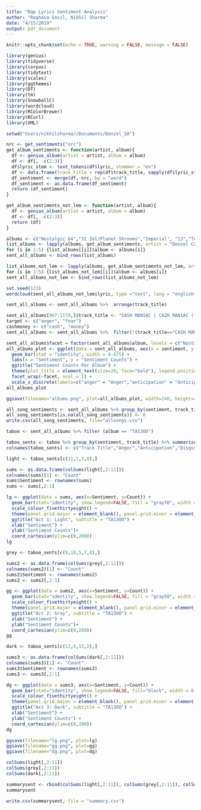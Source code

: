 ```yaml
---
title: "Rap Lyrics Sentiment Analysis"
author: "Raghava Govil, Nikhil Sharma"
date: "4/15/2019"
output: pdf_document
---
```


```r
knitr::opts_chunk$set(echo = TRUE, warning = FALSE, message = FALSE)
```

```r
library(genius)
library(tidyverse)
library(corpus)
library(tidytext)
library(scales)
library(ggthemes)
library(DT)
library(tm)
library(SnowballC)
library(wordcloud)
library(RColorBrewer)
library(RCurl)
library(XML)
```

```r
setwd("Users/nikhilsharma//Documents/Denzel_SA")
```



```r
nrc <- get_sentiments("nrc")
get_album_sentiments <- function(artist, album){
  df <- genius_album(artist = artist, album = album)
  df <- df[, -c(2:3)]
  df$lyric_stem <- text_tokens(df$lyric, stemmer = "en")
  df <- data.frame(track_title = rep(df$track_title, sapply(df$lyric_stem, length)), word = unlist(df$lyric_stem)) 
  df_sentiment <- merge(df, nrc, by = "word")
  df_sentiment <- as.data.frame(df_sentiment)
  return (df_sentiment)
}

get_album_sentiments_not_lem <- function(artist, album){
  df <- genius_album(artist = artist, album = album)
  df <- df[, -c(2:3)]
  return (df)
}
```

```r
albums <- c("Nostalgic 64","32 Zel/Planet Shrooms","Imperial", "13","TA13OO")
list_albums <- lapply(albums, get_album_sentiments, artist = "Denzel Curry")
for (i in 1:5) {list_albums[[i]]$album <- albums[i]}
sent_all_albums <- bind_rows(list_albums)

list_albums_not_lem <- lapply(albums, get_album_sentiments_not_lem, artist = "Denzel Curry")
for (i in 1:5) {list_albums_not_lem[[i]]$album <- albums[i]}
sent_all_albums_not_lem <- bind_rows(list_albums_not_lem)
```

```r
set.seed(123)
wordcloud(sent_all_albums_not_lem$lyric, type ="text", lang = "english", colors=brewer.pal(8, "Dark2"), max.words = 300)
```


```r
sent_all_albums <- sent_all_albums %>%  arrange(track_title)
```

```r
sent_all_albums[967:1179,]$track_title <- "CASH MANIAC | CAZH MAN1AC (ft. Nyyjerya)"
target <- c("anger", "fear")
cashmoney <- c("cash", "money")
sent_all_albums <- sent_all_albums %>%  filter(!(track_title=="CASH MANIAC | CAZH MAN1AC (ft. Nyyjerya)" & sentiment %in% target & word %in% cashmoney))
```

```r
sent_all_albums$facet = factor(sent_all_albums$album, levels = c("Nostalgic 64", "32 Zel/Planet Shrooms", "Imperial", "13", "TA13OO"))
all_albums_plot <- ggplot(data = sent_all_albums, aes(x = sentiment, y = 1, color = album)) + 
  geom_bar(stat = "identity", width = 0.675) + 
  labs(x = "Sentiment", y = "Sentiment Counts") +
  ggtitle("Sentiment Counts Per Album") +
  theme(plot.title = element_text(size=20, face="bold"), legend.position = "none") +
  facet_wrap(~facet, ncol = 1) +
  scale_x_discrete(labels=c("anger" = "Anger","anticipation" = "Anticipation","disgust" = "Disgust","fear" = "Fear","joy" = "Joy","negative" = "Negative","positive" = "Positive","sadness" = "Sadness","surprise" = "Surprise","trust" = "Trust"))
all_albums_plot
```

```r
ggsave(filename="albums.png", plot=all_albums_plot, width=240, height=410, units = "mm")
```


```r
all_song_sentiments <- sent_all_albums %>% group_by(sentiment, track_title, album) %>% summarise(Freq=n()) %>% spread(sentiment, Freq)
all_song_sentiments[is.na(all_song_sentiments)] <- 0
write.csv(all_song_sentiments, file="allsongs.csv")
```



```r
taboo <- sent_all_albums %>% filter (album == "TA13OO")
```

```r
taboo_sents <- taboo %>% group_by(sentiment, track_title) %>% summarise(Freq=n()) %>% spread(sentiment, Freq)
colnames(taboo_sents) <- c("Track Title","Anger","Anticipation","Disgust","Fear","Joy","Negative","Positive","Sadness","Surprise","Trust")
```

```r
light <- taboo_sents[c(11,1,3,8),]
```

```r
sums <- as.data.frame(colSums(light[,2:11]))
colnames(sums)[1] <- "Count"
sums$Sentiment <- rownames(sums)
sums <- sums[,2:1]
```

```r
lg <- ggplot(data = sums, aes(x=Sentiment, y=Count)) + 
  geom_bar(stat="identity", show.legend=FALSE, fill = "gray70", width = 0.675) + 
  scale_colour_fivethirtyeight() + 
  theme(panel.grid.major = element_blank(), panel.grid.minor = element_blank()) + 
  ggtitle("Act 1: Light", subtitle = "TA13OO") +
  xlab("Sentiment") +
  ylab("Sentiment Counts")+
  coord_cartesian(ylim=c(0,200))
lg
```

```r
grey <- taboo_sents[c(9,10,5,7,4),]
```

```r
sums2 <- as.data.frame(colSums(grey[,2:11]))
colnames(sums2)[1] <- "Count"
sums2$Sentiment <- rownames(sums2)
sums2 <- sums2[,2:1]
```


```r
gg <- ggplot(data = sums2, aes(x=Sentiment, y=Count)) + 
  geom_bar(stat="identity", show.legend=FALSE, fill = "gray50", width = 0.675) + 
  scale_colour_fivethirtyeight() + 
  theme(panel.grid.major = element_blank(), panel.grid.minor = element_blank()) + 
  ggtitle("Act 2: Gray", subtitle = "TA13OO") +
  xlab("Sentiment") +
  ylab("Sentiment Counts")+
  coord_cartesian(ylim=c(0,200))
gg
```

```r
dark <- taboo_sents[c(12,6,13,2),]
```

```r
sums3 <- as.data.frame(colSums(dark[,2:11]))
colnames(sums3)[1] <- "Count"
sums3$Sentiment <- rownames(sums3)
sums3 <- sums3[,2:1]
```


```r
dg <- ggplot(data = sums3, aes(x=Sentiment, y=Count)) + 
  geom_bar(stat="identity", show.legend=FALSE, fill="black", width = 0.675) + 
  scale_colour_fivethirtyeight() + 
  theme(panel.grid.major = element_blank(), panel.grid.minor = element_blank()) + 
  ggtitle("Act 3: Dark", subtitle = "TA13OO") +
  xlab("Sentiment") +
  ylab("Sentiment Counts") +
  coord_cartesian(ylim=c(0,200))
dg
```

```r
ggsave(filename="lg.png", plot=lg)
ggsave(filename="gg.png", plot=gg)
ggsave(filename="dg.png", plot=dg)
```

```r
colSums(light[,2:11])
colSums(grey[,2:11])
colSums(dark[,2:11])
```

```r
summarysent <- rbind(colSums(light[,2:11]), colSums(grey[,2:11]), colSums(dark[,2:11]))
summarysent
```

```r
write.csv(summarysent, file = "summary.csv")
```




